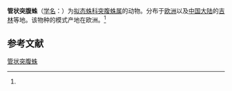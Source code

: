 {{Speciesbox
| name = 管状突腹蛛
| status = 
| status_system = 
| image = 
| genus = Ero
| species = tuberculata
| authority = (Degeer, 1778)<ref name='id12885'>{{cite web| url =http://www.bioinfo.cn/db05/BjdwSpecies.php?action=view&id=12885| title =管状突腹蛛| work =《中国动物物种编目数据库》| publisher =中国科学院微生物研究所| author =中国科学院动物研究所| accessdate =2009-04-28| deadurl =yes| archiveurl =https://web.archive.org/web/20131203122335/http://www.bioinfo.cn/db05/BjdwSpecies.php?action=view| archivedate =2013-12-03}}</ref>
}}

'''管状突腹蛛'''（[[学名|学名]]：{{lang|la|''Ero tuberculata''}}）为[[拟态蛛科|拟态蛛科]][[突腹蛛属|突腹蛛属]]的动物。分布于[[欧洲|欧洲]]以及[[中国大陆|中国大陆]]的[[吉林|吉林]]等地。该物种的模式产地在欧洲。<ref name='id12885'/>

== 参考文献 ==
{{reflist}}

{{Wikispecies|Ero tuberculata}}
{{Taxonbar|from=Q1188527}}

[[Category:突腹蛛属|管状突腹蛛]]


{{蜘蛛小作品}}